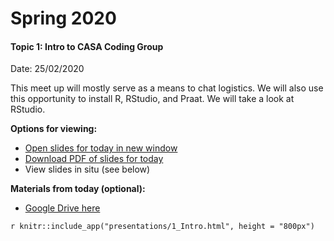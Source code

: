 # Spring 2020 {-}
#### Topic 1: Intro to CASA Coding Group {-}
Date: 25/02/2020

This meet up will mostly serve as a means to chat logistics. We will also use this opportunity to install R, RStudio, and Praat. We will take a look at RStudio.


**Options for viewing:** 

- [Open slides for today in new window](presentations/1_Intro.html)
- [Download PDF of slides for today](presentations/1_Intro.pdf)
- View slides in situ (see below)

**Materials from today (optional):**

- [Google Drive here](https://drive.google.com/drive/folders/1SiuNG91XnUis2GH1jlv69xIIgIQyWgha?usp=sharing)

`r knitr::include_app("presentations/1_Intro.html", height = "800px")`

